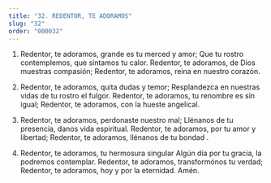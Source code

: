 ```yaml
---
title: "32. REDENTOR, TE ADORAMOS"
slug: "32"
order: "000032"
---
```

1. Redentor, te adoramos, grande es tu merced y amor;
Que tu rostro contemplemos, que sintamos tu calor.
Redentor, te adoramos, de Dios muestras compasión;
Redentor, te adoramos, reina en nuestro corazón.

2.	Redentor, te adoramos, quita dudas y temor;
Resplandezca en nuestras vidas de tu rostro el fulgor.
Redentor, te adoramos, tu renombre es sin igual;
Redentor, te adoramos, con la hueste angelical.

3.	Redentor, te adoramos, perdonaste nuestro mal; Llénanos de tu presencia, danos vida espiritual. Redentor, te adoramos, por tu amor y libertad; Redentor, te adoramos, llénanos de tu bondad .

4.	Redentor, te adoramos, tu hermosura singular Algún día por tu gracia, la podremos contemplar.
Redentor, te adoramos, transformónos tu verdad;
Redentor, te adoramos, hoy y por la eternidad.
Amén.

